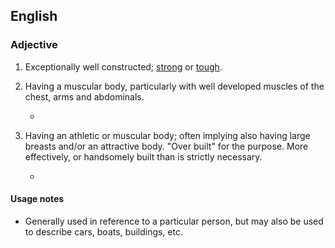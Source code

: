 ==English==
{{move}}
===Adjective===
{{en-adj|head=[[built]] [[like]] a [[brick]] [[shithouse]]|-}}

# {{context|Australia|Canada|US|simile|colloquial|mildly|vulgar|lang=en}} {{context|of an object|lang=en}} Exceptionally well constructed; [[strong]] or [[tough]].
# {{context|Australia|Canada|British|US|simile|idiomatic|colloquial|mildly|<nowiki/>vulgar|lang=en}} {{context|of a man|lang=en}} Having a muscular body, particularly with well developed muscles of the chest, arms and abdominals.
#* {{quote-news
    | date = 2012-01-13
    | first = 
    | last = Dallas Winston 
    | authorlink =
    | title = UFC 142 RIO: Rousimar Palhares Vs. Mike Massenzio Dissection 
    | newspaper = Bloody Elbow
    | quotee =
    | url = http://www.bloodyelbow.com/2012/1/13/2703669/ufc-142-rio-aldo-mendes-mike-massenzio-vs-rousimar-palhares-dissection
    | page =
    | passage = With a nickname that aptly translates to "Tree Stump" in Portugese, Palhares is '''built like a brick shit-house'''. 
}}
# {{context|Canada|US|simile|idiomatic|colloquial|somewhat|vulgar|lang=en}} {{context|of a woman|lang=en}} Having an athletic or muscular body; often implying also having large breasts and/or an attractive body. "Over built" for the purpose. More effectively, or handsomely built than is strictly necessary.
#* {{quote-newsgroup
|title=SONIA'S BUILT LIKE A BRICK SHITHOUSE!|group=alt.sex.phone.ads|author=Hot Azz Sonia|date=March 18|year=2005
|passage=Sonia is a hot young blonde who is '''built like a brick shithouse'''!  She is stacked and well put together.
|url=http://groups.google.com/group/alt.sex.phone.ads/browse_thread/thread/4a7d781667af6c7e/8e52808cf4b75649?hl=en&q=%22built+like+a+brick+shithouse%22#8e52808cf4b75649}}

====Usage notes====
* Generally used in reference to a particular person, but may also be used to describe cars, boats, buildings, etc.